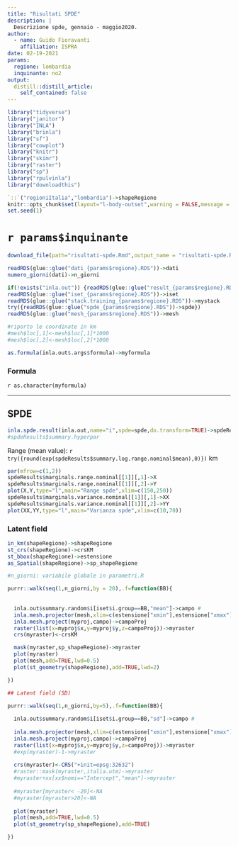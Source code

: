 ```yaml
---
title: "Risultati SPDE"
description: |
  Descrizione spde, gennaio - maggio2020.
author:
  - name: Guido Fioravanti
    affiliation: ISPRA
date: 02-19-2021
params:
  regione: lombardia
  inquinante: no2
output:
  distill::distill_article:
    self_contained: false
---
```


```r
library("tidyverse")
library("janitor")
library("INLA")
library("brinla")
library("sf")
library("cowplot")
library("knitr")
library("skimr")
library("raster")
library("sp")
library("rpulvinla")
library("downloadthis")

`::`("regioniItalia","lombardia")->shapeRegione
knitr::opts_chunk$set(layout="l-body-outset",warning = FALSE,message = FALSE,echo=FALSE,fig.height=4,include = FALSE,eval = TRUE)
set.seed(1)
```

# `r params$inquinante`  


```r
download_file(path="risultati-spde.Rmd",output_name = "risultati-spde.Rmd",button_label="Scarica codice analisi spde",button_type = "primary")
```


```r
readRDS(glue::glue("dati_{params$regione}.RDS"))->dati
numero_giorni(dati)->n_giorni

if(!exists("inla.out")) {readRDS(glue::glue("result_{params$regione}.RDS"))->inla.out}
readRDS(glue::glue("iset_{params$regione}.RDS"))->iset
readRDS(glue::glue("stack.training_{params$regione}.RDS"))->mystack
try({readRDS(glue::glue("spde_{params$regione}.RDS"))->spde})
readRDS(glue::glue("mesh_{params$regione}.RDS"))->mesh

#riporto le coordinate in km
#mesh$loc[,1]<-mesh$loc[,1]*1000
#mesh$loc[,2]<-mesh$loc[,2]*1000 
```


```r
as.formula(inla.out$.args$formula)->myformula
```

### Formula

`r as.character(myformula)`

---

## SPDE

```r
inla.spde.result(inla.out,name="i",spde=spde,do.transform=TRUE)->spdeResults
#spdeResults$summary.hyperpar
```

Range (mean value): `r try({round(exp(spdeResults$summary.log.range.nominal$mean),0)})` km

```r
par(mfrow=c(1,2))
spdeResults$marginals.range.nominal[[1]][,1]->X
spdeResults$marginals.range.nominal[[1]][,2]->Y  
plot(X,Y,type="l",main="Range spde",xlim=c(150,250))
spdeResults$marginals.variance.nominal[[1]][,1]->XX
spdeResults$marginals.variance.nominal[[1]][,2]->YY
plot(XX,YY,type="l",main="Varianza spde",xlim=c(10,70))
```

### Latent field

```r
in_km(shapeRegione)->shapeRegione
st_crs(shapeRegione)->crsKM
st_bbox(shapeRegione)->estensione
as_Spatial(shapeRegione)->sp_shapeRegione

#n_giorni: variabile globale in parametri.R  

purrr::walk(seq(1,n_giorni,by = 20),.f=function(BB){
  
  
  inla.out$summary.random$i[iset$i.group==BB,"mean"]->campo #
  inla.mesh.projector(mesh,xlim=c(estensione["xmin"],estensione["xmax"]),ylim=c(estensione["ymin"],estensione["ymax"]),dims = c(250,250))->myproj
  inla.mesh.project(myproj,campo)->campoProj
  raster(list(x=myproj$x,y=myproj$y,z=campoProj))->myraster
  crs(myraster)<-crsKM

  mask(myraster,sp_shapeRegione)->myraster
  plot(myraster)
  plot(mesh,add=TRUE,lwd=0.5)
  plot(st_geometry(shapeRegione),add=TRUE,lwd=2)

})
```


```r
## Latent field (SD)

purrr::walk(seq(1,n_giorni,by=5),.f=function(BB){
  
  inla.out$summary.random$i[iset$i.group==BB,"sd"]->campo #
  
  inla.mesh.projector(mesh,xlim=c(estensione["xmin"],estensione["xmax"]),ylim=c(estensione["ymin"],estensione["ymax"]),dims = c(250,250))->myproj
  inla.mesh.project(myproj,campo)->campoProj
  raster(list(x=myproj$x,y=myproj$y,z=campoProj))->myraster
  #exp(myraster)-1->myraster
  
  crs(myraster)<-CRS("+init=epsg:32632")
  #raster::mask(myraster,italia.utm)->myraster
  #myraster+xx[xx$nomi=="Intercept","mean"]->myraster
  
  #myraster[myraster< -20]<-NA
  #myraster[myraster>20]<-NA
  
  plot(myraster) 
  plot(mesh,add=TRUE,lwd=0.5)
  plot(st_geometry(sp_shapeRegione),add=TRUE)

})
```

